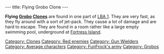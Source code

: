 ---
title: Flying Grobo Clone
---

{{Enemy|
Name=Flying Grobo Clone|
Image=Flying_grobo_clone.JPG‎|
Level=Red|
Reaction=Spins around|
Recovery=fast|
Rate=|
Damage=High|
Range=Wide|
Speed=}}

'''Flying [[Grobo]] [[Clone]]s''' are found in one part of [[LBA 1]]. They are very fast, as they fly around with a sort of jet-pack. They cause a lot of damage and are hard to escape. They are found in a room rather like a large empty swimming pool, underground at [[Fortress Island]].

[[Category: Clones]]
[[Category: Red enemies]]
[[Category: Gun Wielders]]
[[Category: Average characters]]
[[Category: FunFrock's army]]
[[Category: Grobos]]